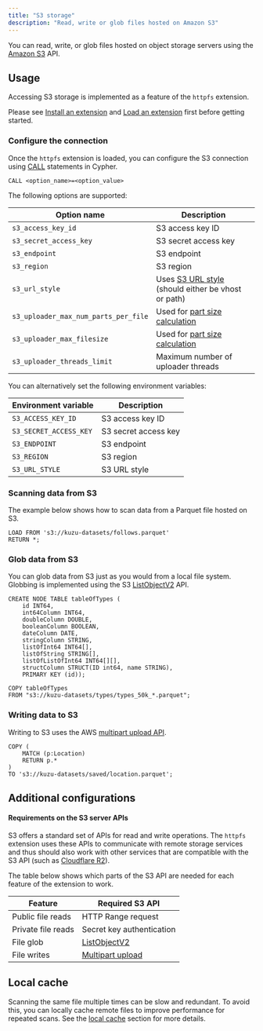 ```yaml
---
title: "S3 storage"
description: "Read, write or glob files hosted on Amazon S3"
---
```

You can read, write, or glob files hosted on object storage servers using the
[Amazon S3](https://aws.amazon.com/s3/) API.

## Usage

Accessing S3 storage is implemented as a feature of the `httpfs` extension.

Please see [Install an extension](/extensions#install-an-extension) and [Load an extension](/extensions#load-an-extension) first before getting started.

### Configure the connection

Once the `httpfs` extension is loaded, you can configure the S3 connection using
[CALL](/cypher/configuration) statements in Cypher.
```cypher
CALL <option_name>=<option_value>
```

The following options are supported:

| Option name | Description |
|----------|----------|
| `s3_access_key_id` | S3 access key ID |
| `s3_secret_access_key` | S3 secret access key |
| `s3_endpoint` | S3 endpoint |
| `s3_region` | S3 region |
| `s3_url_style` | Uses [S3 URL style](https://docs.aws.amazon.com/AmazonS3/latest/userguide/VirtualHosting.html) (should either be vhost or path) |
| `s3_uploader_max_num_parts_per_file` | Used for [part size calculation](https://docs.aws.amazon.com/AmazonS3/latest/userguide/qfacts.html) |
| `s3_uploader_max_filesize` | Used for [part size calculation](https://docs.aws.amazon.com/AmazonS3/latest/userguide/qfacts.html) |
| `s3_uploader_threads_limit` | Maximum number of uploader threads |

You can alternatively set the following environment variables:

| Environment variable | Description |
|----------|----------|
| `S3_ACCESS_KEY_ID` | S3 access key ID |
| `S3_SECRET_ACCESS_KEY` | S3 secret access key |
| `S3_ENDPOINT` | S3 endpoint |
| `S3_REGION` | S3 region |
| `S3_URL_STYLE` | S3 URL style |

### Scanning data from S3

The example below shows how to scan data from a Parquet file hosted on S3.

```cypher
LOAD FROM 's3://kuzu-datasets/follows.parquet'
RETURN *;
```

### Glob data from S3

You can glob data from S3 just as you would from a local file system.
Globbing is implemented using the S3 [ListObjectV2](https://docs.aws.amazon.com/AmazonS3/latest/API/API_ListObjectsV2.html) API.

```cypher
CREATE NODE TABLE tableOfTypes (
    id INT64,
    int64Column INT64,
    doubleColumn DOUBLE,
    booleanColumn BOOLEAN,
    dateColumn DATE,
    stringColumn STRING,
    listOfInt64 INT64[],
    listOfString STRING[],
    listOfListOfInt64 INT64[][],
    structColumn STRUCT(ID int64, name STRING),
    PRIMARY KEY (id));

COPY tableOfTypes
FROM "s3://kuzu-datasets/types/types_50k_*.parquet";
```

### Writing data to S3

Writing to S3 uses the AWS [multipart upload API](https://docs.aws.amazon.com/AmazonS3/latest/userguide/mpuoverview.html).

```cypher
COPY (
    MATCH (p:Location)
    RETURN p.*
)
TO 's3://kuzu-datasets/saved/location.parquet';
```

## Additional configurations

#### Requirements on the S3 server APIs

S3 offers a standard set of APIs for read and write operations. The `httpfs` extension uses these APIs to communicate with remote storage services and thus should also work
with other services that are compatible with the S3 API (such as [Cloudflare R2](https://www.cloudflare.com/en-gb/developer-platform/r2/)).

The table below shows which parts of the S3 API are needed for each feature of the extension to work.

| Feature | Required S3 API |
|----------|----------|
| Public file reads | HTTP Range request |
| Private file reads | Secret key authentication |
| File glob | [ListObjectV2](https://docs.aws.amazon.com/AmazonS3/latest/API/API_ListObjectsV2.html) |
| File writes | [Multipart upload](https://docs.aws.amazon.com/AmazonS3/latest/userguide/mpuoverview.html) |


## Local cache

Scanning the same file multiple times can be slow and redundant.
To avoid this, you can locally cache remote files to improve performance for repeated scans.
See the [local cache](/extensions/httpfs#local-cache) section for more details.
